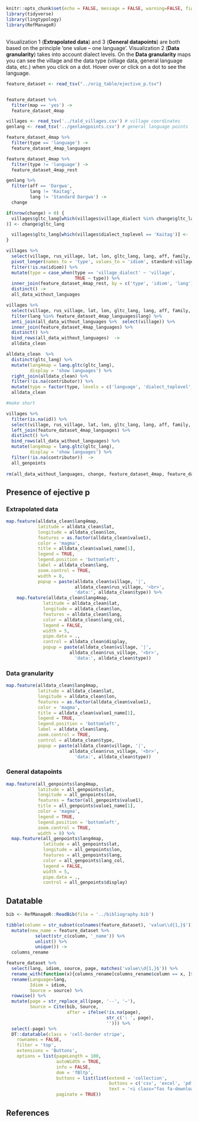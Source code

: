 

```r
knitr::opts_chunk$set(echo = FALSE, message = FALSE, warning=FALSE, fig.width = 9.5)
library(tidyverse)
library(lingtypology)
library(RefManageR)
```

## {-}

Visualization 1 (**Extrapolated data**) and 3 (**General datapoints**) are both based on the principle 'one value – one language'. Visualization 2 (**Data granularity**) takes into account dialect levels. On the **Data granularity** maps you can see the village and the data type (village data, general language data, etc.) when you click on a dot. Hover over or click on a dot to see the language.

```r

feature_dataset <- read_tsv("../orig_table/ejective_p.tsv")


feature_dataset %>% 
  filter(map == 'yes') ->
  feature_dataset_4map

villages <- read_tsv('../tald_villages.csv') # village coordinates
genlang <- read_tsv('../genlangpoints.csv') # general language points

feature_dataset_4map %>% 
  filter(type == 'language') ->
  feature_dataset_4map_languages

feature_dataset_4map %>% 
  filter(type != 'language') ->
  feature_dataset_4map_rest

genlang %>% 
  filter(aff == 'Dargwa',
         lang != 'Kaitag',
         lang != 'Standard Dargwa') ->
  change

if(nrow(change) > 0) {
  villages$gltc_lang[which(villages$village_dialect %in% change$gltc_lang
)] <- change$gltc_lang

  villages$gltc_lang[which(villages$dialect_toplevel == 'Kaitag')] <- 'kajt1238'
}

villages %>% 
  select(village, rus_village, lat, lon, gltc_lang, lang, aff, family, standard, dialect_toplevel, dialect_nt1, dialect_nt2, dialect_nt3, village_dialect, lang_col, aff_col) %>% 
  pivot_longer(names_to = 'type', values_to = 'idiom', standard:village_dialect) %>% 
  filter(!is.na(idiom)) %>% 
  mutate(type = case_when(type == 'village_dialect' ~ 'village',
                          TRUE ~ type)) %>%
  inner_join(feature_dataset_4map_rest, by = c('type', 'idiom', 'lang')) %>% 
  distinct() ->
  all_data_without_languages

villages %>% 
  select(village, rus_village, lat, lon, gltc_lang, lang, aff, family, lang_col, aff_col) %>%
  filter(lang %in% feature_dataset_4map_languages$lang) %>%
  anti_join(all_data_without_languages %>%  select(village)) %>% 
  inner_join(feature_dataset_4map_languages) %>% 
  distinct() %>% 
  bind_rows(all_data_without_languages)  ->
  alldata_clean  

alldata_clean  %>% 
  distinct(gltc_lang) %>% 
  mutate(lang4map = lang.gltc(gltc_lang),
         display = 'show languages') %>% 
  right_join(alldata_clean) %>% 
  filter(!is.na(contributor)) %>% 
  mutate(type = factor(type, levels = c('language', 'dialect_toplevel', 'dialect_nt1', 'dialect_nt2', 'dialect_nt3', 'village'))) ->
  alldata_clean

#make short

villages %>% 
  filter(is.na(id)) %>%
  select(village, rus_village, lat, lon, gltc_lang, lang, aff, family, lang_col, aff_col) %>%
  left_join(feature_dataset_4map_languages) %>% 
  distinct() %>% 
  bind_rows(all_data_without_languages) %>% 
  mutate(lang4map = lang.gltc(gltc_lang),
         display = 'show languages') %>% 
  filter(!is.na(contributor))  ->
  all_genpoints
  
rm(all_data_without_languages, change, feature_dataset_4map, feature_dataset_4map_languages, feature_dataset_4map_rest, villages, genlang)
```

## Presence of ejective p{.tabset .tabset-fade .tabset-pills #m1} 
    
    
### Extrapolated data {-}

```r
map.feature(alldata_clean$lang4map,
            latitude = alldata_clean$lat, 
            longitude = alldata_clean$lon,
            features = as.factor(alldata_clean$value1),
            color = 'magma',
            title = alldata_clean$value1_name[1],
            legend = TRUE,
            legend.position = 'bottomleft', 
            label = alldata_clean$lang,
            zoom.control = TRUE,
            width = 8,
            popup = paste(alldata_clean$village, '|',
                          alldata_clean$rus_village, '<br>',
                          'data:', alldata_clean$type)) %>% 
    map.feature(alldata_clean$lang4map,
              latitude = alldata_clean$lat,
              longitude = alldata_clean$lon,
              features = alldata_clean$lang,
              color = alldata_clean$lang_col,
              legend = FALSE,
              width = 5,
              pipe.data = .,
              control = alldata_clean$display,
              popup = paste(alldata_clean$village, '|',
                        alldata_clean$rus_village, '<br>',
                          'data:', alldata_clean$type))
```

### Data granularity {-}

```r
map.feature(alldata_clean$lang4map,
            latitude = alldata_clean$lat, 
            longitude = alldata_clean$lon,
            features = as.factor(alldata_clean$value1),
            color = 'magma',
            title = alldata_clean$value1_name[1],
            legend = TRUE,
            legend.position = 'bottomleft', 
            label = alldata_clean$lang,
            zoom.control = TRUE,
            control = alldata_clean$type,
            popup = paste(alldata_clean$village, '|',
                        alldata_clean$rus_village, '<br>',
                          'data:', alldata_clean$type))
```

### General datapoints {-}

```r
map.feature(all_genpoints$lang4map,
            latitude = all_genpoints$lat,
            longitude = all_genpoints$lon,
            features = factor(all_genpoints$value1),
            title = all_genpoints$value1_name[1],
            color = 'magma',
            legend = TRUE,
            legend.position = 'bottomleft', 
            zoom.control = TRUE,
            width = 8) %>% 
  map.feature(all_genpoints$lang4map,
              latitude = all_genpoints$lat,
              longitude = all_genpoints$lon,
              features = all_genpoints$lang,
              color = all_genpoints$lang_col,
              legend = FALSE,
              width = 5,
              pipe.data = .,
              control = all_genpoints$display)
```
    


## Datatable

```r
bib <- RefManageR::ReadBib(file = '../bibliography.bib')

tibble(column = str_subset(colnames(feature_dataset), 'value\\d{1,}$')) %>%
  mutate(new_name = feature_dataset %>% 
           select(str_c(column, '_name')) %>% 
           unlist() %>% 
           unique()) ->
  columns_rename

feature_dataset %>% 
  select(lang, idiom, source, page, matches('value\\d{1,}$')) %>% 
  rename_with(function(x){columns_rename[columns_rename$column == x, ]$new_name}, matches('value\\d{1,}$'))  %>% 
  rename(Language=lang, 
         Idiom = idiom,
         Source = source) %>% 
  rowwise() %>% 
  mutate(page = str_replace_all(page, '--', '–'),
         Source = Cite(bib, Source, 
                       after = ifelse(!is.na(page), 
                                      str_c(': ', page),
                                      ''))) %>%
  select(-page) %>% 
  DT::datatable(class = 'cell-border stripe', 
    rownames = FALSE, 
    filter = 'top', 
    extensions = 'Buttons',
    options = list(pageLength = 100, 
                   autoWidth = TRUE, 
                   info = FALSE,
                   dom = 'fBltp',
                   buttons = list(list(extend = 'collection',
                                       buttons = c('csv', 'excel', 'pdf'),
                                       text = '<i class="fas fa-download"></i>')),
                   paginate = TRUE))
```

## References {-}


